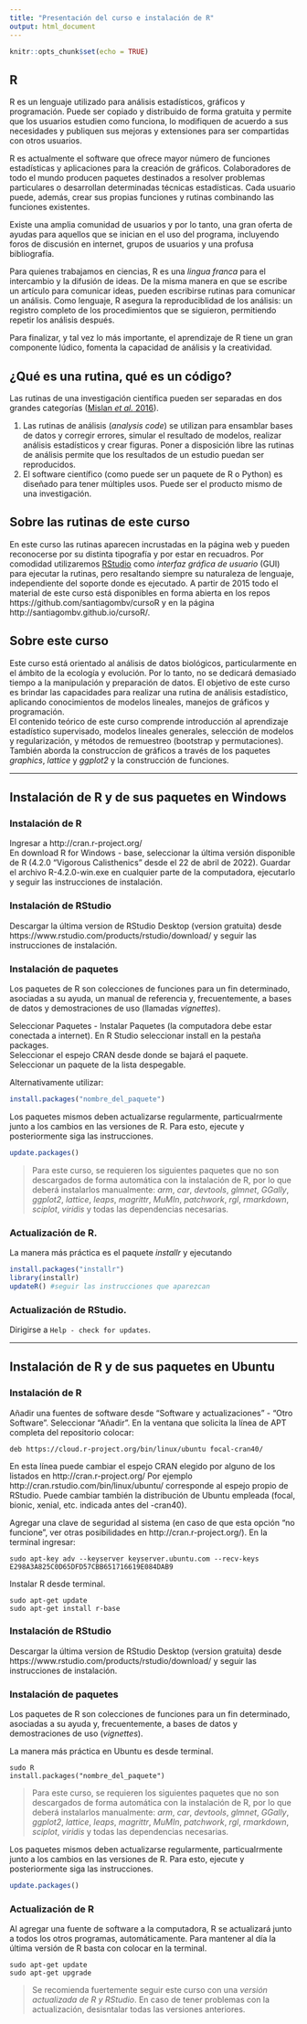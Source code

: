 ```yaml
---
title: "Presentación del curso e instalación de R"
output: html_document
---
```


```r
knitr::opts_chunk$set(echo = TRUE)
```

## R
R es un lenguaje utilizado para análisis estadísticos, gráficos y programación. Puede ser copiado y distribuido de forma gratuita y permite que los usuarios estudien como funciona, lo modifiquen de acuerdo a sus necesidades y publiquen sus mejoras y extensiones para ser compartidas con otros usuarios.   

R es actualmente el software que ofrece mayor número de funciones estadísticas y aplicaciones para la creación de gráficos. Colaboradores de todo el mundo producen paquetes destinados a resolver problemas particulares o desarrollan determinadas técnicas estadísticas. Cada usuario puede, además, crear sus propias funciones y rutinas combinando las funciones existentes.  

Existe una amplia comunidad de usuarios y por lo tanto, una gran oferta de ayudas para aquellos que se inician en el uso del programa, incluyendo foros de discusión en internet, grupos de usuarios y una profusa bibliografía.   

Para quienes trabajamos en ciencias, R es una *lingua franca* para el intercambio y la difusión de ideas. De la misma manera en que se escribe un artículo para comunicar ideas, pueden escribirse rutinas para comunicar un análisis. Como lenguaje, R asegura la reproduciblidad de los análisis: un registro completo de los procedimientos que se siguieron, permitiendo repetir los análisis después.

Para finalizar, y tal vez lo más importante, el aprendizaje de R tiene un gran componente lúdico, fomenta la capacidad de análisis y la creatividad.   


## ¿Qué es una rutina, qué es un código?

Las rutinas de una investigación científica pueden ser separadas en dos grandes categorías ([Mislan *et al.* 2016](https://www.sciencedirect.com/science/article/pii/S0169534715002906)).   

1. Las rutinas de análisis (*analysis code*) se utilizan para ensamblar bases de datos y corregir errores, simular el resultado de modelos, realizar análisis estadísticos y crear figuras. Poner a disposición libre las rutinas de análisis permite que los resultados de un estudio puedan ser reproducidos.   
2. El software científico (como puede ser un paquete de R o Python) es diseñado para tener múltiples usos. Puede ser el producto mismo de una investigación.   

## Sobre las rutinas de este curso

En este curso las rutinas aparecen incrustadas en la página web y pueden reconocerse por su distinta tipografía y por estar en recuadros. Por comodidad utilizaremos [RStudio](https://www.rstudio.com/) como *interfaz gráfica de usuario* (GUI) para ejecutar la rutinas, pero resaltando siempre su naturaleza de lenguaje, independiente del soporte donde es ejecutado. A partir de 2015 todo el material de este curso está disponibles en forma abierta en los repos https://github.com/santiagombv/cursoR y en la página http://santiagombv.github.io/cursoR/.     

## Sobre este curso   

Este curso está orientado al análisis de datos biológicos, particularmente en el ámbito de la ecología y evolución. Por lo tanto, no se dedicará demasiado tiempo a la manipulación y preparación de datos. El objetivo de este curso es brindar las capacidades para realizar una rutina de análisis estadístico, aplicando conocimientos de modelos lineales, manejos de gráficos y programación.   
El contenido teórico de este curso comprende introducción al aprendizaje estadístico supervisado, modelos lineales generales, selección de modelos y regularización, y métodos de remuestreo   (bootstrap y permutaciones). También aborda la construccíon de gráficos a través de los paquetes *graphics*, *lattice* y *ggplot2* y la construcción de funciones.   

--- 

## Instalación de R y de sus paquetes en Windows

### Instalación de R

Ingresar a http://cran.r-project.org/   
En download R for Windows - base, seleccionar la última versión disponible de R (4.2.0 "Vigorous Calisthenics" desde el 22 de abril de 2022). Guardar el archivo R-4.2.0-win.exe en cualquier parte de la computadora, ejecutarlo y seguir las instrucciones de instalación. 

### Instalación de RStudio

Descargar la última version de RStudio Desktop (version gratuita) desde https://www.rstudio.com/products/rstudio/download/ y seguir las instrucciones de instalación.    

### Instalación de paquetes

Los paquetes de R son colecciones de funciones para un fin determinado, asociadas a su ayuda, un manual de referencia y, frecuentemente, a bases de datos y demostraciones de uso (llamadas *vignettes*).   

Seleccionar Paquetes - Instalar Paquetes (la computadora debe estar conectada a internet). En R Studio seleccionar install en la pestaña packages.  
Seleccionar el espejo CRAN desde donde se bajará el paquete.  
Seleccionar un paquete de la lista despegable. 

Alternativamente utilizar:  

```R
install.packages("nombre_del_paquete")
```

Los paquetes mismos deben actualizarse regularmente, particualrmente junto a los cambios en las versiones de R. Para esto, ejecute y posteriormente siga las instrucciones.

```R
update.packages()
```

> Para este curso, se requieren los siguientes paquetes que no son descargados de forma automática con la instalación de R, por lo que deberá instalarlos manualmente: *arm*, *car*, *devtools*, *glmnet*, *GGally*, *ggplot2*, *lattice*, *leaps*, *magrittr*, *MuMIn*, *patchwork*, *rgl*, *rmarkdown*, *sciplot*, *viridis* y todas las dependencias necesarias.  


### Actualización de R. 
La manera más práctica es el paquete *installr* y ejecutando

```R
install.packages("installr")
library(installr)
updateR() #seguir las instrucciones que aparezcan
```

### Actualización de RStudio. 
Dirigirse a `Help - check for updates`.   

--- 

## Instalación de R y de sus paquetes en Ubuntu

### Instalación de R

Añadir una fuentes de software desde "Software y actualizaciones" - "Otro Software". Seleccionar "Añadir". En la ventana que solicita la línea de APT completa del repositorio colocar:   
```
deb https://cloud.r-project.org/bin/linux/ubuntu focal-cran40/
```
En esta línea puede cambiar el espejo CRAN elegido por alguno de los listados en  http://cran.r-project.org/ Por ejemplo http://cran.rstudio.com/bin/linux/ubuntu/  corresponde al espejo propio de RStudio. Puede cambiar también la distribución de Ubuntu empleada (focal, bionic, xenial, etc. indicada antes del -cran40). 

Agregar una clave de seguridad al sistema (en caso de que esta opción "no funcione", ver otras posibilidades en http://cran.r-project.org/). En la terminal ingresar:   

```
sudo apt-key adv --keyserver keyserver.ubuntu.com --recv-keys E298A3A825C0D65DFD57CBB651716619E084DAB9
```

Instalar R desde terminal.     

```
sudo apt-get update
sudo apt-get install r-base
```

### Instalación de RStudio

Descargar la última version de RStudio Desktop (version gratuita) desde https://www.rstudio.com/products/rstudio/download/ y seguir las instrucciones de instalación.    

### Instalación de paquetes

Los paquetes de R son colecciones de funciones para un fin determinado, asociadas a su ayuda y, frecuentemente, a bases de datos y demostraciones de uso (*vignettes*).   

La manera más práctica en Ubuntu es desde terminal.

```
sudo R
install.packages("nombre_del_paquete")
```

> Para este curso, se requieren los siguientes paquetes que no son descargados de forma automática con la instalación de R, por lo que deberá instalarlos manualmente: *arm*, *car*, *devtools*, *glmnet*, *GGally*, *ggplot2*, *lattice*, *leaps*, *magrittr*, *MuMIn*, *patchwork*, *rgl*, *rmarkdown*, *sciplot*, *viridis* y todas las dependencias necesarias.  

Los paquetes mismos deben actualizarse regularmente, particualrmente junto a los cambios en las versiones de R. Para esto, ejecute y posteriormente siga las instrucciones.

```R
update.packages()
```

### Actualización de R

Al agregar una fuente de software a la computadora, R se actualizará junto a todos los otros programas, automáticamente. Para mantener al día la última versión de R basta con colocar en la terminal. 

```
sudo apt-get update
sudo apt-get upgrade
```

> Se recomienda fuertemente seguir este curso con una *versión actualizada de R y RStudio*. En caso de tener problemas con la actualización, desisntalar todas las versiones anteriores.

